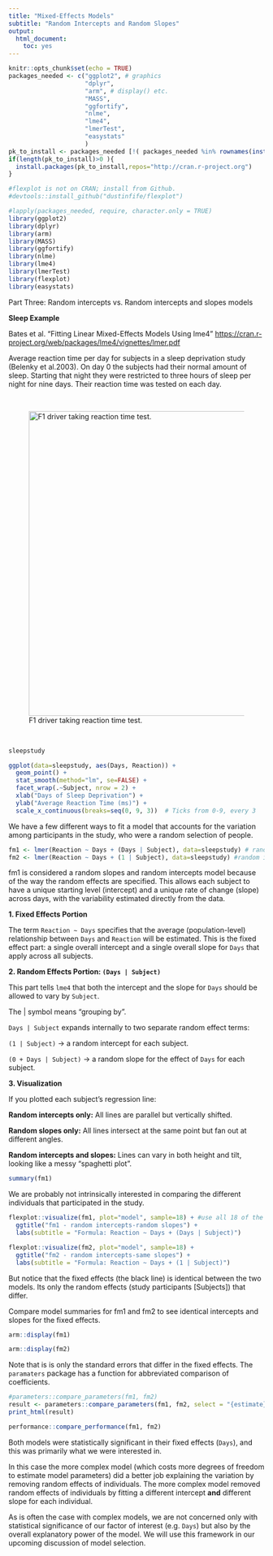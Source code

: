 ```yaml
---
title: "Mixed-Effects Models"
subtitle: "Random Intercepts and Random Slopes" 
output:
  html_document:
    toc: yes
---
```


```r
knitr::opts_chunk$set(echo = TRUE)
packages_needed <- c("ggplot2", # graphics
                     "dplyr",
                     "arm", # display() etc.
                     "MASS",
                     "ggfortify",
                     "nlme",
                     "lme4",
                     "lmerTest",
                     "easystats"
                     )
pk_to_install <- packages_needed [!( packages_needed %in% rownames(installed.packages())  )]
if(length(pk_to_install)>0 ){
  install.packages(pk_to_install,repos="http://cran.r-project.org")
}

#flexplot is not on CRAN; install from Github.
#devtools::install_github("dustinfife/flexplot")

#lapply(packages_needed, require, character.only = TRUE)
library(ggplot2)
library(dplyr)
library(arm)
library(MASS)
library(ggfortify)
library(nlme)
library(lme4)
library(lmerTest)
library(flexplot)
library(easystats)
```

Part Three: Random intercepts vs. Random intercepts and slopes models

**Sleep Example**

Bates et al. "Fitting Linear Mixed-Effects Models Using lme4" <https://cran.r-project.org/web/packages/lme4/vignettes/lmer.pdf>

Average reaction time per day for subjects in a sleep deprivation study (Belenky et al.2003). On day 0 the subjects had their normal amount of sleep. Starting that night they were restricted to three hours of sleep per night for nine days. Their reaction time was tested on each day.

\

![F1 driver taking reaction time test.](images/blazepod.jpg){width="600"}

\

```r
sleepstudy
```

```r
ggplot(data=sleepstudy, aes(Days, Reaction)) + 
  geom_point() +
  stat_smooth(method="lm", se=FALSE) + 
  facet_wrap(.~Subject, nrow = 2) +
  xlab("Days of Sleep Deprivation") +
  ylab("Average Reaction Time (ms)") +
  scale_x_continuous(breaks=seq(0, 9, 3))  # Ticks from 0-9, every 3
```

We have a few different ways to fit a model that accounts for the variation among participants in the study, who were a random selection of people.

```r
fm1 <- lmer(Reaction ~ Days + (Days | Subject), data=sleepstudy) # random intercepts and random slopes model
fm2 <- lmer(Reaction ~ Days + (1 | Subject), data=sleepstudy) #random intercepts, same slopes
```

fm1 is considered a random slopes and random intercepts model because of the way the random effects are specified. This allows each subject to have a unique starting level (intercept) and a unique rate of change (slope) across days, with the variability estimated directly from the data.

**1. Fixed Effects Portion**

The term `Reaction ~ Days` specifies that the average (population-level) relationship between `Days` and `Reaction` will be estimated. This is the fixed effect part: a single overall intercept and a single overall slope for `Days` that apply across all subjects.

**2. Random Effects Portion: `(Days | Subject)`**

This part tells `lme4` that both the intercept and the slope for `Days` should be allowed to vary by `Subject`.

The \| symbol means "grouping by".

`Days | Subject` expands internally to two separate random effect terms:

`(1 | Subject)` → a random intercept for each subject.

`(0 + Days | Subject)` → a random slope for the effect of `Days` for each subject.

**3. Visualization**

If you plotted each subject’s regression line:

**Random intercepts only:** All lines are parallel but vertically shifted.

**Random slopes only:** All lines intersect at the same point but fan out at different angles.

**Random intercepts and slopes:** Lines can vary in both height and tilt, looking like a messy "spaghetti plot".

```r
summary(fm1)
```

We are probably not intrinsically interested in comparing the different individuals that participated in the study.

```r
flexplot::visualize(fm1, plot="model", sample=18) + #use all 18 of the measured individuals
  ggtitle("fm1 - random intercepts-random slopes") +
  labs(subtitle = "Formula: Reaction ~ Days + (Days | Subject)")
```

```r
flexplot::visualize(fm2, plot="model", sample=18) +
  ggtitle("fm2 - random intercepts-same slopes") +
  labs(subtitle = "Formula: Reaction ~ Days + (1 | Subject)")
```

But notice that the fixed effects (the black line) is identical between the two models. Its only the random effects (study participants [Subjects]) that differ.

Compare model summaries for fm1 and fm2 to see identical intercepts and slopes for the fixed effects.

```r
arm::display(fm1)
```

```r
arm::display(fm2)
```

Note that is is only the standard errors that differ in the fixed effects.
The `paramaters` package has a function for abbreviated comparison of coefficients.

```r
#parameters::compare_parameters(fm1, fm2)
result <- parameters::compare_parameters(fm1, fm2, select = "{estimate}<br>({se})|{p}")
print_html(result)
```

```r
performance::compare_performance(fm1, fm2)
```

Both models were statistically significant in their fixed effects (`Days`), and this was primarily what we were interested in. 

In this case the more complex model (which costs more degrees of freedom to estimate model parameters) did a better job explaining the variation by removing random effects of individuals. The more complex model removed random effects of individuals by fitting a different intercept **and** different slope for each individual.

As is often the case with complex models, we are not concerned only with statistical significance of our factor of interest (e.g. `Days`) but also by the overall explanatory power of the model. We will use this framework in our upcoming discussion of model selection.


